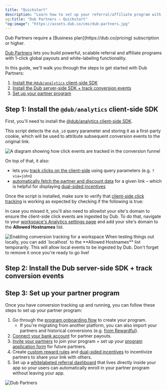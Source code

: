 ```yaml
---
title: "Quickstart"
description: "Learn how to set up your referral/affiliate program with Dub Partners."
og:title: "Dub Partners – Quickstart"
"og:image": "https://assets.dub.co/cms/dub-partners.jpg"
---
```



<Note>
  Dub Partners require a [Business plan](https://dub.co/pricing) subscription or
  higher.
</Note>

[Dub Partners](https://dub.co/help/article/dub-partners) lets you build powerful, scalable referral and affiliate programs with 1-click global payouts and white-labeling functionality.

In this guide, we'll walk you through the steps to get started with Dub Partners:

1. [Install the `@dub/analytics` client-side SDK](#step-1-install-the-dub-analytics-client-side-sdk)
2. [Install the Dub server-side SDK + track conversion events](#step-2-install-the-dub-server-side-sdk--track-conversion-events)
3. [Set up your partner program](#step-3-set-up-your-partner-program)

## Step 1: Install the `@dub/analytics` client-side SDK

First, you'll need to install the [@dub/analytics client-side SDK](/sdks/client-side/introduction).

This script detects the `dub_id` query parameter and storing it as a first-party cookie, which will be used to attribute subsequent conversion events to the original link.

<Frame>
  <img
    className="rounded-lg border border-gray-100"
    src="https://assets.dub.co/help/conversion-click-event.png"
    alt="A diagram showing how click events are tracked in the conversion funnel"
  />
</Frame>

On top of that, it also:

- lets you [track clicks on the client-side](/sdks/client-side/features/client-side-click-tracking) using query parameters (e.g. `?via=john`)
- [automatically fetch the partner and discount data](/sdks/client-side/features/client-side-click-tracking#automatically-fetching-partner-and-discount-data) for a given link – which is helpful for displaying [dual-sided incentives](https://dub.co/help/article/dual-sided-incentives)

<DubClientInstall />

<DubClientInstallVerify />

Once the script is installed, make sure to verify that [client-side click tracking](/sdks/client-side/features/client-side-click-tracking) is working as expected by checking if the following is true:

<VerifyTrackClick />

In case you missed it, you'll also need to allowlist your site's domain to ensure the client-side click events are ingested by Dub. To do that, navigate to your [workspace's Analytics settings page](https://app.dub.co/settings/analytics) and add your site's domain to the **Allowed Hostnames** list.

<Frame>
  <img
    src="/images/conversions/allowed-hostnames.png"
    alt="Enabling conversion tracking for a workspace"
  />
</Frame>

<Tip>
  When testing things out locally, you can add `localhost` to the **Allowed
  Hostnames** list temporarily. This will allow local events to be ingested by
  Dub. Don't forget to remove it once you're ready to go live!
</Tip>

## Step 2: Install the Dub server-side SDK + track conversion events

<InstallServerSdksTrackConversions />

## Step 3: Set up your partner program

Once you have conversion tracking up and running, you can follow these steps to set up your partner program:

1. Go through the [program onboarding flow](https://app.dub.co/programs) to create your program.
   - If you're migrating from another platform, you can also import your partners and historical conversions (e.g. [from Rewardful](https://dub.co/help/article/migrating-from-rewardful)).
2. [Connect your bank account](https://dub.co/help/article/how-to-set-up-bank-account) for partner payouts.
3. [Invite your partners](https://dub.co/help/article/inviting-partners) to join your program + set up your [program application form](https://dub.co/help/article/inviting-partners#via-a-branded-application-form) for future partners.
4. Create [custom reward rules](https://dub.co/help/article/partner-rewards) and [dual-sided incentives](https://dub.co/help/article/dual-sided-incentives) to incentivize partners to share your link with others.
5. Set up a [whitelabeled referral dashboard](/partners/white-labeling) that lives directly inside your app so your users can automatically enroll in your partner program without leaving your app.

<Frame>
  <img
    className="rounded-lg border border-gray-100"
    src="https://assets.dub.co/cms/dub-partners.jpg"
    alt="Dub Partners"
  />
</Frame>

